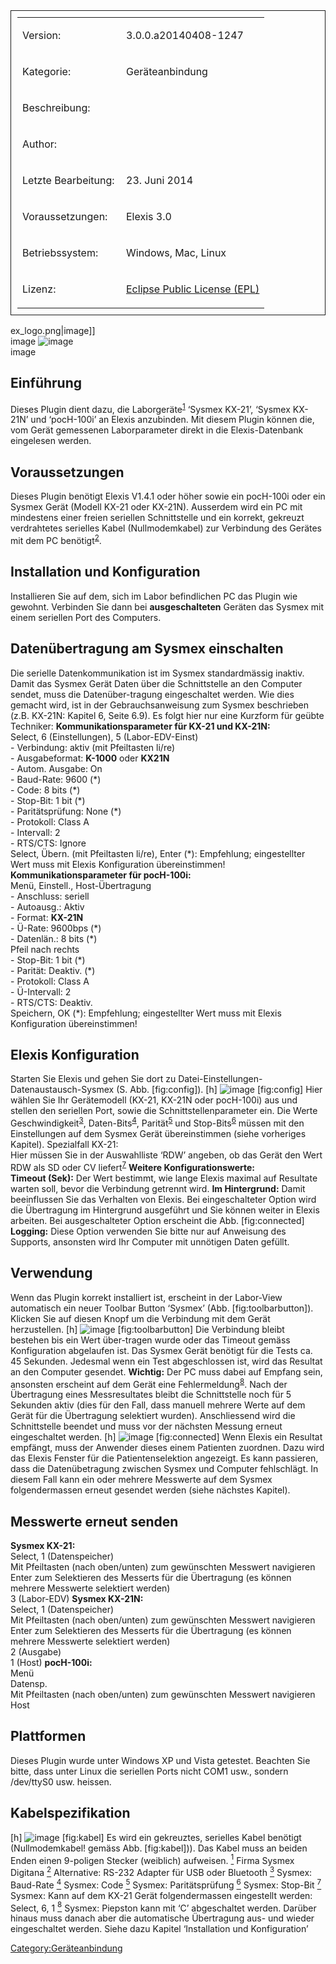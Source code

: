 [[Category:Geräteanbindung]]
<table style="width:100%; border: 1px solid; padding: 10px">
	
	<tr>
		<td>Version:</td>
		<td>3.0.0.a20140408-1247</td>
	</tr>
	<tr>
		<td style="width:150px;">Kategorie:</td>
		<td>Geräteanbindung</td>
	</tr>
	<tr>
		<td>Beschreibung:</td>
		<td></td>
	</tr>
	<tr>
		<td>Author:</td>
		<td></td>
	</tr>
	<tr>
		<td>Letzte Bearbeitung:</td>
		<td>23. Juni 2014</td>
	</tr>
	<tr>
		<td>Voraussetzungen:</td>
		<td>Elexis 3.0</td>
	</tr>
	<tr>
		<td>Betriebssystem:</td>
		<td>Windows, Mac, Linux</td>
	</tr>
	<tr>
		<td>Lizenz:</td>
		<td>[http://www.eclipse.org/legal/epl-v10.html Eclipse Public License (EPL)]</td>
	</tr>
</table>
ex_logo.png|image]]<br />
 image
[[File:sysmex-device.png|image]]<br />
 image
== Einführung ==
Dieses Plugin dient dazu, die Laborgeräte<sup>[[#fn1|1]]</sup> ‘Sysmex KX-21’, ‘Sysmex KX-21N’ und ‘pocH-100i’ an Elexis anzubinden. Mit diesem Plugin können die, vom Gerät gemessenen Laborparameter direkt in die Elexis-Datenbank eingelesen werden.
== Voraussetzungen ==
Dieses Plugin benötigt Elexis V1.4.1 oder höher sowie ein pocH-100i oder ein Sysmex Gerät (Modell KX-21 oder KX-21N). Ausserdem wird ein PC mit mindestens einer freien seriellen Schnittstelle und ein korrekt, gekreuzt verdrahtetes serielles Kabel (Nullmodemkabel) zur Verbindung des Gerätes mit dem PC benötigt<sup>[[#fn2|2]]</sup>.
== Installation und Konfiguration ==
Installieren Sie auf dem, sich im Labor befindlichen PC das Plugin wie gewohnt. Verbinden Sie dann bei '''ausgeschalteten''' Geräten das Sysmex mit einem seriellen Port des Computers.
== Datenübertragung am Sysmex einschalten ==
Die serielle Datenkommunikation ist im Sysmex standardmässig inaktiv. Damit das Sysmex Gerät Daten über die Schnittstelle an den Computer sendet, muss die Datenüber-tragung eingeschaltet werden. Wie dies gemacht wird, ist in der Gebrauchsanweisung zum Sysmex beschrieben (z.B. KX-21N: Kapitel 6, Seite 6.9). Es folgt hier nur eine Kurzform für geübte Techniker:
'''Kommunikationsparameter für KX-21 und KX-21N:'''<br />
 Select, 6 (Einstellungen), 5 (Labor-EDV-Einst)<br />
 - Verbindung: aktiv (mit Pfeiltasten li/re)<br />
 - Ausgabeformat: '''K-1000''' oder '''KX21N'''<br />
 - Autom. Ausgabe: On<br />
 - Baud-Rate: 9600 (*)<br />
 - Code: 8 bits (*)<br />
 - Stop-Bit: 1 bit (*)<br />
 - Paritätsprüfung: None (*)<br />
 - Protokoll: Class A<br />
 - Intervall: 2<br />
 - RTS/CTS: Ignore<br />
 Select, Übern. (mit Pfeiltasten li/re), Enter
(*): Empfehlung; eingestellter Wert muss mit Elexis Konfiguration übereinstimmen!<br />
 '''Kommunikationsparameter für pocH-100i:'''<br />
 Menü, Einstell., Host-Übertragung<br />
 - Anschluss: seriell<br />
 - Autoausg.: Aktiv<br />
 - Format: '''KX-21N'''<br />
 - Ü-Rate: 9600bps (*)<br />
 - Datenlän.: 8 bits (*)<br />
 Pfeil nach rechts<br />
 - Stop-Bit: 1 bit (*)<br />
 - Parität: Deaktiv. (*)<br />
 - Protokoll: Class A<br />
 - Ü-Intervall: 2<br />
 - RTS/CTS: Deaktiv.<br />
 Speichern, OK
(*): Empfehlung; eingestellter Wert muss mit Elexis Konfiguration übereinstimmen!
== Elexis Konfiguration ==
Starten Sie Elexis und gehen Sie dort zu Datei-Einstellungen-Datenaustausch-Sysmex (S. Abb. [fig:config]).
[h] [[File:sysmex-config.png|image]] [fig:config]
Hier wählen Sie Ihr Gerätemodell (KX-21, KX-21N oder pocH-100i) aus und stellen den seriellen Port, sowie die Schnittstellenparameter ein. Die Werte Geschwindigkeit<sup>[[#fn3|3]]</sup>, Daten-Bits<sup>[[#fn4|4]]</sup>, Parität<sup>[[#fn5|5]]</sup> und Stop-Bits<sup>[[#fn6|6]]</sup> müssen mit den Einstellungen auf dem Sysmex Gerät übereinstimmen (siehe vorheriges Kapitel).
Spezialfall KX-21:<br />
 Hier müssen Sie in der Auswahlliste ‘RDW’ angeben, ob das Gerät den Wert RDW als SD oder CV liefert<sup>[[#fn7|7]]</sup>
'''Weitere Konfigurationswerte:'''<br />
 '''Timeout (Sek):''' Der Wert bestimmt, wie lange Elexis maximal auf Resultate warten soll, bevor die Verbindung getrennt wird.
'''Im Hintergrund:''' Damit beeinflussen Sie das Verhalten von Elexis. Bei eingeschalteter Option wird die Übertragung im Hintergrund ausgeführt und Sie können weiter in Elexis arbeiten. Bei ausgeschalteter Option erscheint die Abb. [fig:connected]
'''Logging:''' Diese Option verwenden Sie bitte nur auf Anweisung des Supports, ansonsten wird Ihr Computer mit unnötigen Daten gefüllt.
== Verwendung ==
Wenn das Plugin korrekt installiert ist, erscheint in der Labor-View automatisch ein neuer Toolbar Button ‘Sysmex’ (Abb. [fig:toolbarbutton]). Klicken Sie auf diesen Knopf um die Verbindung mit dem Gerät herzustellen.
[h] [[File:sysmex-toolbarbutton.png|image]] [fig:toolbarbutton]
Die Verbindung bleibt bestehen bis ein Wert über-tragen wurde oder das Timeout gemäss Konfiguration abgelaufen ist. Das Sysmex Gerät benötigt für die Tests ca. 45 Sekunden. Jedesmal wenn ein Test abgeschlossen ist, wird das Resultat an den Computer gesendet.
'''Wichtig:''' Der PC muss dabei auf Empfang sein, ansonsten erscheint auf dem Gerät eine Fehlermeldung<sup>[[#fn8|8]]</sup>. Nach der Übertragung eines Messresultates bleibt die Schnittstelle noch für 5 Sekunden aktiv (dies für den Fall, dass manuell mehrere Werte auf dem Gerät für die Übertragung selektiert wurden). Anschliessend wird die Schnittstelle beendet und muss vor der nächsten Messung erneut eingeschaltet werden.
[h] [[File:sysmex-connected.png|image]] [fig:connected]
Wenn Elexis ein Resultat empfängt, muss der Anwender dieses einem Patienten zuordnen. Dazu wird das Elexis Fenster für die Patientenselektion angezeigt.
Es kann passieren, dass die Datenübetragung zwischen Sysmex und Computer fehlschlägt. In diesem Fall kann ein oder mehrere Messwerte auf dem Sysmex folgendermassen erneut gesendet werden (siehe nächstes Kapitel).
== Messwerte erneut senden ==
'''Sysmex KX-21:'''<br />
 Select, 1 (Datenspeicher)<br />
 Mit Pfeiltasten (nach oben/unten) zum gewünschten Messwert navigieren<br />
 Enter zum Selektieren des Messerts für die Übertragung (es können mehrere Messwerte selektiert werden)<br />
 3 (Labor-EDV)
'''Sysmex KX-21N:'''<br />
 Select, 1 (Datenspeicher)<br />
 Mit Pfeiltasten (nach oben/unten) zum gewünschten Messwert navigieren<br />
 Enter zum Selektieren des Messerts für die Übertragung (es können mehrere Messwerte selektiert werden)<br />
 2 (Ausgabe)<br />
 1 (Host)
'''pocH-100i:'''<br />
 Menü<br />
 Datensp.<br />
 Mit Pfeiltasten (nach oben/unten) zum gewünschten Messwert navigieren<br />
 Host
== Plattformen ==
Dieses Plugin wurde unter Windows XP und Vista getestet. Beachten Sie bitte, dass unter Linux die seriellen Ports nicht COM1 usw., sondern /dev/ttyS0 usw. heissen.
== Kabelspezifikation ==
[h] [[File:sysmex-kabel.png|image]] [fig:kabel]
Es wird ein gekreuztes, serielles Kabel benötigt (Nullmodemkabel! gemäss Abb. [fig:kabel])). Das Kabel muss an beiden Enden einen 9-poligen Stecker (weiblich) aufweisen.
[[#fnr1|<sup>1</sup>]] Firma Sysmex Digitana
[[#fnr2|<sup>2</sup>]] Alternative: RS-232 Adapter für USB oder Bluetooth
[[#fnr3|<sup>3</sup>]] Sysmex: Baud-Rate
[[#fnr4|<sup>4</sup>]] Sysmex: Code
[[#fnr5|<sup>5</sup>]] Sysmex: Paritätsprüfung
[[#fnr6|<sup>6</sup>]] Sysmex: Stop-Bit
[[#fnr7|<sup>7</sup>]] Sysmex: Kann auf dem KX-21 Gerät folgendermassen eingestellt werden: Select, 6, 1
[[#fnr8|<sup>8</sup>]] Sysmex: Piepston kann mit ‘C’ abgeschaltet werden. Darüber hinaus muss danach aber die automatische Übertragung aus- und wieder eingeschaltet werden. Siehe dazu Kapitel ‘Installation und Konfiguration’
